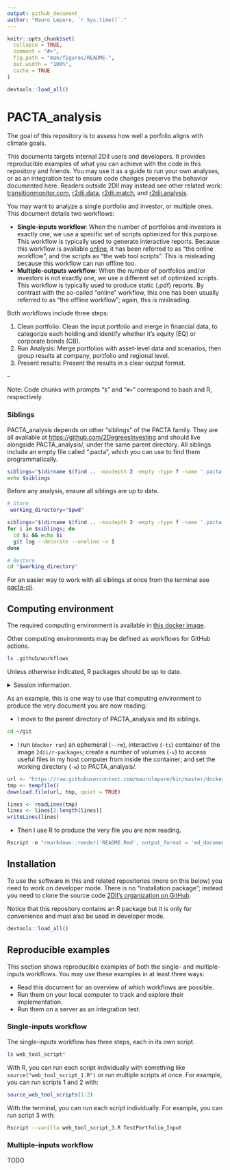```yaml
---
output: github_document
author: "Mauro Lepore, `r Sys.time()`."
---
```


<!-- README.md is generated from README.Rmd. Please edit that file -->

```r
knitr::opts_chunk$set(
  collapse = TRUE,
  comment = "#>",
  fig.path = "man/figures/README-",
  out.width = "100%",
  cache = TRUE
)

devtools::load_all()
```

# PACTA_analysis

The goal of this repository is to assess how well a porfolio aligns with climate
goals. 

This documents targets internal 2DII users and developers. It provides
reproducible examples of what you can achieve with the code in this repository
and friends. You may use it as a guide to run your own analyses, or as an
integration test to ensure code changes preserve the behavior documented here.
Readers outside 2DII may instead see other related work:
[transitionmonitor.com](https://platform.transitionmonitor.com/start),
[r2dii.data](https://github.com/2DegreesInvesting/r2dii.data),
[r2dii.match](https://github.com/2DegreesInvesting/r2dii.match), and
[r2dii.analysis](https://github.com/2DegreesInvesting/r2dii.analysis).

You may want to analyze a single portfolio and investor, or multiple ones. This document details two workflows:

* __Single-inputs workflow__: When the number of portfolios and investors is
exactly one, we use a specific set of scripts optimized for this purpose. This
workflow is typically used to generate interactive reports. Because this
workflow is available [online](https://platform.transitionmonitor.com/start), it
has been referred to as "the online workflow", and the scripts as "the web tool
scripts". This is misleading because this workflow can run offline too.
* __Multiple-outputs workflow__: When the number of portfolios and/or investors
is not exactly one, we use a different set of optimized scripts. This workflow
is typically used to produce static (.pdf) reports. By contrast with the
so-called "online" workflow, this one has been usually referred to as "the
offline workflow"; again, this is misleading.

Both workflows include three steps:

1. Clean portfolio: Clean the input portfolio and merge in financial data, to
categorize each holding and identify whether it's equity (EQ) or corporate bonds
(CB).
2. Run Analysis: Merge portfolios with asset-level data and scenarios, then
group results at company, portfolio and regional level.
3. Present results: Present the results in a clear output format.

--

Note: Code chunks with prompts "`$`" and "`#>`" correspond to bash and R,
respectively.

### Siblings

PACTA_analysis depends on other "siblings" of the PACTA family. They are all
available at <https://github.com/2DegreesInvesting> and should live alongside
PACTA_analysis/, under the same parent directory. All siblings include an empty file called ".pacta", which you can use to find them programmatically.

```bash
siblings="$(dirname $(find .. -maxdepth 2 -empty -type f -name '.pacta'))"
echo $siblings
```

Before any analysis, ensure all siblings are up to date.

```bash
# Store
 working_directory="$pwd"

siblings="$(dirname $(find .. -maxdepth 2 -empty -type f -name '.pacta'))"
for i in $siblings; do
  cd $i && echo $i
  git log --decorate --oneline -n 1
done

# Restore
cd "$working_directory"

```

For an easier way to work with all siblings at once from the terminal see
[pacta-cli](https://github.com/2DegreesInvesting/pacta-cli).

## Computing environment

The required computing environment is available in [this docker
image](https://github.com/2DegreesInvesting/docker/tree/master/r-packages).

Other computing environments may be defined as workflows for GitHub actions.

```bash
ls .github/workflows
```

Unless otherwise indicated, R packages should be up to date.

<details> <summary>Session information.</summary>
```r
devtools::session_info()
```
</details>

As an example, this is one way to use that computing environment to produce the
very document you are now reading:

* I move to the parent directory of PACTA_analysis and its siblings.

```bash
cd ~/git
```

* I run (`docker run`) an ephemeral (`--rm`), interactive (`-ti`) container of
the image `2dii/r-packages`; create a number of volumes (`-v`) to access useful
files in my host computer from inside the container; and set the working
directory (`-w`) to PACTA_analysis/.

```r
url <- "https://raw.githubusercontent.com/maurolepore/bin/master/docker-run-2dii-r-packages"
tmp <- tempfile()
download.file(url, tmp, quiet = TRUE)

lines <- readLines(tmp)
lines <- lines[2:length(lines)]
writeLines(lines)
```

* Then I use R to produce the very file you are now reading.

```r
Rscript -e "rmarkdown::render('README.Rmd', output_format = 'md_document')"
```

## Installation

To use the software in this and related repositories (more on this below) you
need to work on developer mode. There is no "installation package"; instead
you need to clone the source code [2DII's organization on
GitHub](https://github.com/2DegreesInvesting/).

Notice that this repository contains an R package but it is only for convenience
and must also be used in developer mode.

```r
devtools::load_all()
```

## Reproducible examples

This section shows reproducible examples of both the single- and multiple-inputs
workflows. You may use these examples in at least three ways:

* Read this document for an overview of which workflows are possible.
* Run them on your local computer to track and explore their implementation.
* Run them on a server as an integration test.

### Single-inputs workflow

The single-inputs workflow has three steps, each in its own script.

```bash
ls web_tool_script*
```

With R, you can run each script individually with something like
`source("web_tool_script_1.R")` or run multiple scripts at once. For example,
you can run scripts 1 and 2 with:

```r
source_web_tool_scripts(1:2)
```

With the terminal, you can run each script individually. For example, you can
run script 3 with:

```bash
Rscript --vanilla web_tool_script_3.R TestPortfolio_Input  
```

### Multiple-inputs workflow

TODO
